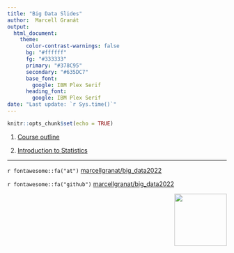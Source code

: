 ```yaml
---
title: "Big Data Slides"
author:  Marcell Granát
output:
  html_document:
    theme:
      color-contrast-warnings: false
      bg: "#ffffff"
      fg: "#333333"
      primary: "#378C95"
      secondary: "#635DC7"
      base_font:
        google: IBM Plex Serif
      heading_font:
        google: IBM Plex Serif
date: "Last update: `r Sys.time()`"
---
```


```r
knitr::opts_chunk$set(echo = TRUE)
```

1.  [Course outline](course-outline.html)

2. [Introduction to Statistics](introduction-to-statistics.html)

------------------------------------------------------------------------

`r fontawesome::fa("at")` [marcellgranat/big_data2022](https://github.com/MarcellGranat/big_data2022)

`r fontawesome::fa("github")` [marcellgranat/big_data2022](https://github.com/MarcellGranat/big_data2022)

<div class="logos"><img src="mnb_intezet.png" width="120px" align="right"></div>
